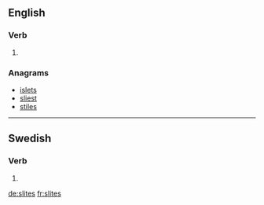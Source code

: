 ==English==

===Verb===
{{head|en}}

# {{en-third-person singular of|slite}}

===Anagrams===
* [[islets#English|islets]]
* [[sliest#English|sliest]]
* [[stiles#English|stiles]]

----

==Swedish==

===Verb===
{{head|sv|verb form}}

# {{sv-verb-form-pre-pass|slita}}

[[de:slites]]
[[fr:slites]]